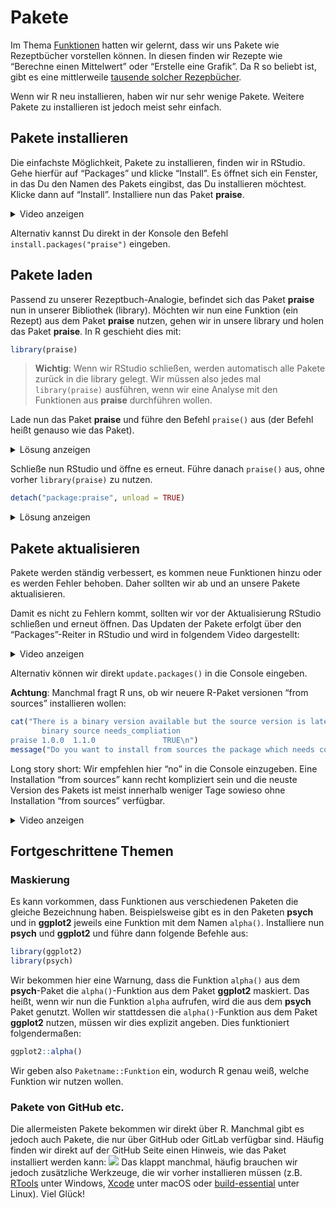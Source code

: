 # Pakete

Im Thema [Funktionen](Funktionen.qmd) hatten wir gelernt, dass wir uns Pakete
wie Rezeptbücher vorstellen können. In diesen finden wir Rezepte wie "Berechne einen
Mittelwert" oder "Erstelle eine Grafik". Da R so beliebt ist, gibt es eine mittlerweile
[tausende solcher Rezepbücher](https://cran.r-project.org/web/packages/available_packages_by_name.html). 

Wenn wir R neu installieren, haben wir nur sehr wenige Pakete. Weitere Pakete zu
installieren ist jedoch meist sehr einfach.

## Pakete installieren

Die einfachste Möglichkeit, Pakete zu installieren, finden wir in RStudio. Gehe hierfür auf "Packages" und klicke "Install".
Es öffnet sich ein Fenster, in das Du den Namen des Pakets eingibst,
das Du installieren möchtest. Klicke dann auf "Install". Installiere nun das 
Paket **praise**.

<details>
<summary>Video anzeigen</summary>

![](figures/Pakete/Bilder/install_packages.gif)

</details>

Alternativ kannst Du direkt in der Konsole den Befehl `install.packages("praise")`
eingeben.

## Pakete laden

Passend zu unserer Rezeptbuch-Analogie, befindet sich das Paket
**praise** nun in unserer Bibliothek (library). Möchten wir nun eine Funktion (ein Rezept)
aus dem Paket **praise** nutzen, gehen wir in unsere library
und holen das Paket **praise**. In R geschieht dies mit:

```r
library(praise)
```

> **Wichtig**: Wenn wir RStudio schließen, werden automatisch alle
Pakete zurück in die library gelegt. Wir müssen also jedes mal `library(praise)` ausführen, wenn wir eine Analyse mit den Funktionen aus **praise** durchführen wollen.

Lade nun das Paket **praise** und führe den Befehl `praise()` aus (der Befehl heißt
genauso wie das Paket).

<details>
<summary>Lösung anzeigen</summary>

```r
library(praise)
praise()
```

</details>

Schließe nun RStudio und öffne es erneut. Führe danach `praise()` aus, ohne vorher
`library(praise)` zu nutzen.

```r
detach("package:praise", unload = TRUE)
```


<details>
<summary>Lösung anzeigen</summary>

```r
praise()
```
Wir müssen das Paket erst wieder aus der library holen!
```r
library(praise)
praise()
```

</details>

## Pakete aktualisieren

Pakete werden ständig verbessert, es kommen neue Funktionen hinzu oder es
werden Fehler behoben. Daher sollten wir ab und an unsere Pakete aktualisieren.

Damit es nicht zu Fehlern kommt, sollten wir vor der Aktualisierung RStudio
schließen und erneut öffnen. 
Das Updaten der Pakete erfolgt über den "Packages"-Reiter in RStudio und wird
in folgendem Video dargestellt:

<details>
<summary>Video anzeigen</summary>

![](figures/Pakete/Bilder/update_packages.gif)

</details>

Alternativ können wir direkt `update.packages()` in die Console eingeben.

**Achtung**: Manchmal fragt R uns, ob wir neuere R-Paket versionen "from sources"
installieren wollen:
```r
cat("There is a binary version available but the source version is later:
       binary source needs_compliation
praise 1.0.0  1.1.0               TRUE\n")
message("Do you want to install from sources the package which needs compilation  (Yes/no/cancel)?")
```
Long story short: Wir empfehlen hier "no" in die Console einzugeben. Eine 
Installation "from sources" kann recht kompliziert sein und die neuste
Version des Pakets ist meist innerhalb weniger Tage sowieso ohne Installation
"from sources" verfügbar.

<details>
<summary>Video anzeigen</summary>

![](figures/Pakete/Bilder/update_from_source.gif)

</details>

## Fortgeschrittene Themen

### Maskierung

Es kann vorkommen, dass Funktionen aus verschiedenen Paketen die gleiche Bezeichnung haben. 
Beispielsweise gibt es in den Paketen **psych** und in **ggplot2** jeweils eine Funktion mit 
dem Namen `alpha()`. Installiere nun **psych** und **ggplot2** und führe dann folgende
Befehle aus:

```r
library(ggplot2)
library(psych)
```
Wir bekommen hier eine Warnung, dass die Funktion `alpha()` aus dem **psych**-Paket die 
`alpha()`-Funktion aus dem Paket **ggplot2** maskiert. Das heißt, wenn wir nun die
Funktion `alpha` aufrufen, wird die aus dem **psych** Paket genutzt. Wollen wir
stattdessen die `alpha()`-Funktion aus dem Paket **ggplot2** nutzen, müssen wir
dies explizit angeben. Dies funktioniert folgendermaßen:
```r
ggplot2::alpha()
```
Wir geben also `Paketname::Funktion` ein, wodurch R genau weiß, welche Funktion
wir nutzen wollen.

### Pakete von GitHub etc.

Die allermeisten Pakete bekommen wir direkt über R. Manchmal gibt es jedoch auch
Pakete, die nur über GitHub oder GitLab verfügbar sind. Häufig finden wir direkt
auf der GitHub Seite einen Hinweis, wie das Paket installiert werden kann:
![](figures/Pakete/Bilder/install_from_github.png)
Das klappt manchmal, häufig brauchen wir jedoch zusätzliche Werkzeuge, die wir 
vorher installieren müssen (z.B. [RTools](https://cran.r-project.org/bin/windows/Rtools/) unter Windows, [Xcode](https://apps.apple.com/de/app/xcode/id497799835?mt=12) unter macOS oder
[build-essential](https://packages.ubuntu.com/focal/build-essential) unter Linux).
Viel Glück!

